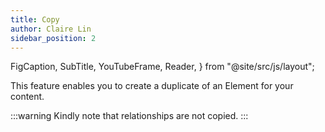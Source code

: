 ```yaml
---
title: Copy
author: Claire Lin
sidebar_position: 2
---
```


  FigCaption,
  SubTitle,
  YouTubeFrame,
  Reader,
} from "@site/src/js/layout";

<SubTitle text="Duplicate  an existing element to create a new one." />
<Reader text="User" />

This feature enables you to create a duplicate of an Element for your content.

:::warning
Kindly note that relationships are not copied.
:::
